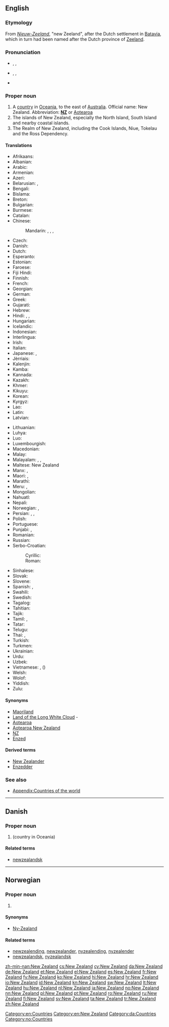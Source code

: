 ==English==
{{wikipedia}}

===Etymology===
From {{etyl|nl|en}} ''[[Nieuw-Zeeland]]'', "new Zeeland", after the Dutch settlement in [[Batavia]], which in turn had been named after the Dutch province of [[Zeeland]].

===Pronunciation===
* {{a|UK}} {{enPR|nyoo͞-zē'lənd}}, {{IPA|/ˈnjuː ˈziː.lənd/}}, {{X-SAMPA|/"nju: "zi:.l@nd/}}
* {{a|US}} {{enPR|noo͞-zē'lənd}}, {{IPA|/ˈnu ˈzi.lənd/}}, {{X-SAMPA|/"nu "zi.l@nd/}}
* {{audio|en-us-New Zealand.ogg|Audio (US)}}

===Proper noun===
{{en-proper noun|head=[[new|New]] [[Zealand]]}}

# A [[country]] in [[Oceania]], to the east of [[Australia]]. Official name: New Zealand. Abbreviation: '''[[NZ]]''' or [[Aotearoa]]
# The islands of New Zealand, especially the North Island, South Island and nearby coastal islands.
# The Realm of New Zealand, including the Cook Islands, Niue, Tokelau and the Ross Dependency.

====Translations====
{{trans-top|country in Oceania}}
* Afrikaans: {{t-|af|Nieu-Seeland}}
* Albanian: {{t-|sq|Zelanda e Re}}
* Arabic: {{t-|ar|نيوزيلاندا|f|tr=nyuzilánda}}
* Armenian: {{t-|hy|Նոր Զելանդիա|tr=Nor Zelandia}}
* Azeri: {{t-|az|Yeni Zelandiya}}
* Belarusian: {{t-|be|Новая Зеландыя|f|tr=Nóvaja Zelándyja}}, {{t-|be|Новая Зэляндыя|f|tr=Nóvaja Zeljándyja}} {{qualifier|Taraškevica orthography}}
* Bengali: {{t-|bn|নিউজিল্যান্ড|tr=ni'ujilyanḑ|sc=Beng}}
* Bislama: {{t-|bi|Niu Zilan}}
* Breton: {{t+|br|Zeland-Nevez}}
* Bulgarian: {{t-|bg|Нова Зеландия|f|tr=Nóva Zelándija}}
* Burmese: {{t-|my|နယူးဇီလန္|tr=náyù zilã|sc=Mymr}}
* Catalan: {{t+|ca|Nova Zelanda}}
* Chinese:
*: Mandarin: {{t-|cmn|新西蘭|sc=Hani}}, {{t-|cmn|新西兰|tr=Xīn-Xīlán|sc=Hani}}, {{qualifier|Taiwan}} {{t|cmn|紐西蘭|sc=Hani}}, {{t|cmn|纽西兰|tr=Niǔ-Xīlán|sc=Hani}}
* Czech: {{t+|cs|Nový Zéland|m}}
* Danish: {{t+|da|New Zealand}}
* Dutch: {{t+|nl|Nieuw-Zeeland}}
* Esperanto: {{t-|eo|Nov-Zelando}}
* Estonian: {{t+|et|Uus-Meremaa}}
* Faroese: {{t-|fo|Nýsæland|m}}
* Fiji Hindi: {{tø|hif|New Zealand}}
* Finnish: {{t+|fi|Uusi-Seelanti}}
* French: {{t+|fr|Nouvelle-Zélande|f}}
* Georgian: {{t-|ka|ახალი ზელანდია|tr=akhali zelandia|sc=Geor}}
* German: {{t+|de|Neuseeland|n}}
* Greek: {{t+|el|Νέα Ζηλανδία|f|tr=Néa Zilandía}}
* Gujarati: {{t-|gu|ન્યુઝીલેન્ડ|tr=n'yujhīlēnḍ|sc=Gujr}}
* Hebrew: {{t-|he|ניו זילנד|f|tr=niu ziland}}
* Hindi: {{t-|hi|न्यू ज़ीलंड|tr=n'yū zīlaṇḍ}}, {{t-|hi|न्यूज़ीलैंड|tr=n'yūzīlaiṇḍ}}, {{t+|hi|न्यूज़ीलैण्ड|tr=n'yūzīlaiṇḍ}}
* Hungarian: {{t+|hu|Új-Zéland}}
* Icelandic: {{t+|is|Nýja-Sjáland|n}}
* Indonesian: {{t+|id|Selandia Baru}}
* Interlingua: {{t-|ia|Nove Zelanda}}
* Irish: {{t-|ga|Nua-Shéalainn|f|alt=An Nua-Shéalainn}}
* Italian: {{t+|it|Nuova Zelanda|f}}
* Japanese: {{t+|ja|ニュージーランド|tr=Nyūjīrando}}, {{t-|ja|ニュー・ジーランド|tr=Nyū-Jīrando|sc=Jpan}}
* Jèrriais: {{tø|roa-jer|Nouvelle Zélande|f}}
* Kalenjin: {{tø|kln|Nyuziland}}
* Kamba: {{tø|kam|Nyuziland}}
* Kannada: {{t+|kn|ನ್ಯೂ ಜೀಲ್ಯಾಂಡ್|tr=n'yū jīlyāṇḍ|sc=Knda}}
* Kazakh: {{t|kk|Жаңа-Зеландия|tr=Jaña-Zelandiya|sc=Cyrl}}
* Khmer: {{t-|km|ញូហ្សេលែនដ៍|tr=nyuuzeilɛɛn|sc=Khmr}}
* Kikuyu: {{tø|ki|Nyuziland}}
* Korean: {{t+|ko|뉴질랜드|tr=Nyujillaendeu|sc=Hang}}
* Kyrgyz: {{t-|ky|Жаңы Зеландия|tr=Jañı Zelandiya|sc=Cyrl}}
* Lao: {{t-|lo|ນູແວນ​ເຊລັງ|sc=Laoo}}
* Latin: {{t-|la|Nova Zelandia|f}}
* Latvian: {{t-|lv|Jaunzēlande|f}}
{{trans-mid}}
* Lithuanian: {{t+|lt|Naujoji Zelandija|f}}
* Luhya: {{tø|luy|Niuziland}}
* Luo: {{tø|luo|Niuziland}}
* Luxembourgish: {{t-|lb|Neiséiland}}
* Macedonian: {{t+|mk|Нов Зеланд|m|tr=Nov Zéland}}
* Malay: {{t-|ms|New Zealand}}
* Malayalam: {{t-|ml|ന്യൂസീലൻഡ്|sc=Mlym}}, {{t-|ml|ന്യൂസിലാന്‍റ്|sc=Mlym}}, {{t-|ml|ന്യൂസിലാന്ഡ്|sc=Mlym}}
* Maltese: New Zealand
* Manx: {{t-|gv|Noa Heelan|f}}, {{t-|gv|Seelan Noa|f|alt=Yn Teelan Noa}}
* Maori: {{t-|mi|Aotearoa}}, {{t-|mi|Niu Tireni}}
* Marathi: {{t-|mr|न्यू झीलँड|sc=Deva}}
* Meru: {{tø|mer|Nyuziland}}, {{tø|mer|Nyuziland}}
* Mongolian: {{t-|mn|Шинэ Зеланд|tr=Šine Zeland|sc=Cyrl}}
* Nahuatl: {{t-|nah|Yancuīc Zetlālpan}}
* Nepali: {{t-|ne|न्युजिल्यान्ड|tr=n'yujilyānḍ|sc=Deva}}
* Norwegian: {{t+|no|New Zealand}}, {{t-|no|Ny-Zealand}}
* Persian: {{t+|fa|نیوزیلند|tr=Niyuzilend|sc=fa-Arab}}, {{t-|fa|زلاند نو|tr=Zelând-e Nou|sc=fa-Arab}}, {{t-|fa|زلاند جدید|tr=Zelând-e Jadid|sc=fa-Arab}}
* Polish: {{t+|pl|Nowa Zelandia|f}}
* Portuguese: {{t+|pt|Nova Zelândia|f}}
* Punjabi: {{t-|pa|ਨਿਊਜੀਲੈਂਡ|sc=Guru}}, {{t-|pa|ਅਮਰੀਕਾ|f|sc=Guru}}
* Romanian: {{t-|ro|Noua Zeelandă|f}}
* Russian: {{t+|ru|Новая Зеландия|f|tr=Nóvaja Zelándija}}
* Serbo-Croatian:
*: Cyrillic: {{t-|sh|Нови Зеланд|m|alt=Но̏вӣ Зѐланд|sc=Cyrl}}
*: Roman: {{t-|sh|Novi Zeland|m|alt=Nȍvī Zèland}}
* Sinhalese: {{t-|si|නවසීලන්‍තය|tr=navasīlantaya|sc=Sinh}}
* Slovak: {{t-|sk|Nový Zéland|m}}
* Slovene: {{t+|sl|Nova Zelandija|alt=Nôva Zelándija|f}}
* Spanish: {{t+|es|Nueva Zelanda|f}}, {{t+|es|Nueva Zelandia|f}}
* Swahili: {{t+|sw|Nyuzilandi}}
* Swedish: {{t+|sv|Nya Zeeland}}
* Tagalog: {{t+|tl|Bagong Selanda}}
* Tahitian: {{tø|ty|Aotearoa}}
* Tajik: {{t-|tg|Зеландияи Нав|tr=Zelandiyai Nav|sc=Cyrl}}
* Tamil: {{t+|ta|நியூசிலாந்து|tr=niyūcilāntu|sc=Taml}}, {{t-|ta|நியூஜிலாந்து|tr=niyūjilāntu|sc=Taml}}
* Tatar: {{t-|tt|Яңа Зеландия|tr=Yaña Zelandiya|sc=Cyrl}}
* Telugu: {{t-|te|న్యూజీలాండ్|tr=n'yūjīlāṇḍ|sc=Telu}}
* Thai: {{t-|th|ประเทศนิวซีแลนด์|tr=bpràtêt niw-seelaen}}, {{t+|th|นิวซีแลนด์|tr=niw-seelaen}}
* Turkish: {{t+|tr|Yeni Zelanda}}
* Turkmen: {{t-|tk|Täze Zelandiýa}}
* Ukrainian: {{t-|uk|Нова Зеландія|f|tr=Nová Zelándija}}
* Urdu: {{t-|ur|نیوزی‌لینڈ|tr=n'yūzīlaṇḍ|sc=ur-Arab}}
* Uzbek: {{t-|uz|Yangi Zelandiya}}
* Vietnamese: {{t-|vi|New Zealand}}, {{t-|vi|Tân Tây Lan}} ({{t-|vi|新西蘭|sc=Hani}})
* Welsh: {{t-|cy|Seland Newydd|f}}
* Wolof: {{t-|wo|Seland-Gu-Bees}}
* Yiddish: {{t-|yi|ניו-זילאנד|sc=Hebr}}
* Zulu: {{t-|zu|INyuzilandi}}
{{trans-bottom}}

====Synonyms====
* [[Maoriland]]
* [[Land of the Long White Cloud]] - {{qualifier|Maori name translated into English}}
* [[Aotearoa]]
* [[Aotearoa New Zealand]]
* [[NZ]]
* [[Enzed]]

====Derived terms====
* [[New Zealander]]
* [[Enzedder]]

===See also===
* [[Appendix:Countries of the world]]

[[Category:en:Countries]]
[[Category:en:New Zealand]]

----

==Danish==
{{wikipedia|lang=da}}

===Proper noun===
{{head|da|proper noun}}

# {{l|en|New Zealand}} (country in Oceania)

====Related terms====
* [[newzealandsk]]

[[Category:da:Countries]]

----

==Norwegian==

===Proper noun===
{{head|no|proper noun}}

# {{l|en|New Zealand}}

====Synonyms====
* [[Ny-Zealand]]

====Related terms====
* [[newzealending]], [[newzealander]], [[nyzealending]], [[nyzealender]]
* [[newzealandsk]], [[nyzealandsk]]

[[Category:no:Countries]]

[[zh-min-nan:New Zealand]]
[[cs:New Zealand]]
[[cy:New Zealand]]
[[da:New Zealand]]
[[de:New Zealand]]
[[et:New Zealand]]
[[el:New Zealand]]
[[es:New Zealand]]
[[fr:New Zealand]]
[[fy:New Zealand]]
[[ko:New Zealand]]
[[hi:New Zealand]]
[[hr:New Zealand]]
[[io:New Zealand]]
[[id:New Zealand]]
[[kn:New Zealand]]
[[sw:New Zealand]]
[[lt:New Zealand]]
[[hu:New Zealand]]
[[nl:New Zealand]]
[[ja:New Zealand]]
[[no:New Zealand]]
[[nn:New Zealand]]
[[pl:New Zealand]]
[[pt:New Zealand]]
[[ro:New Zealand]]
[[ru:New Zealand]]
[[fi:New Zealand]]
[[sv:New Zealand]]
[[ta:New Zealand]]
[[tr:New Zealand]]
[[zh:New Zealand]]